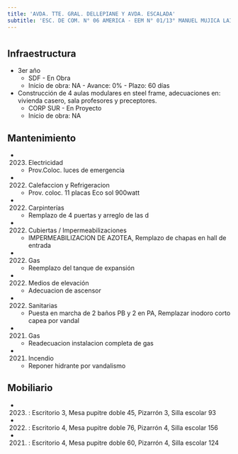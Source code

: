 ```yaml
---
title: 'AVDA. TTE. GRAL. DELLEPIANE Y AVDA. ESCALADA'
subtitle: 'ESC. DE COM. N° 06 AMERICA - EEM N° 01/13° MANUEL MUJICA LAINEZ - CAIYJ CLUB AMERICA'
---
```


#
## Infraestructura

* 3er año 
    + SDF - En Obra 
    + Inicio de obra: NA - Avance: 0% - Plazo: 60 días 


* Construcción de 4 aulas modulares en steel frame, adecuaciones en: vivienda casero, sala profesores y preceptores. 
    + CORP SUR - En Proyecto 
    + Inicio de obra: NA 






## Mantenimiento

*  (2023) Electricidad 
    + Prov.Coloc. luces de emergencia

*  (2022) Calefaccion y Refrigeracion 
    + Prov. coloc. 11 placas Eco sol 900watt

*  (2022) Carpinterías 
    + Remplazo de 4 puertas y arreglo de las d

*  (2022) Cubiertas / Impermeabilizaciones 
    + IMPERMEABILIZACION DE AZOTEA, Remplazo de chapas en hall de entrada

*  (2022) Gas 
    + Reemplazo del tanque de expansión

*  (2022) Medios de elevación 
    + Adecuacion de ascensor

*  (2022) Sanitarias 
    + Puesta en marcha de 2 baños PB y 2 en PA, Remplazar inodoro corto capea por vandal

*  (2021) Gas 
    + Readecuacion instalacion completa de gas

*  (2021) Incendio 
    + Reponer hidrante por vandalismo





## Mobiliario

*  (2023) : Escritorio 3, Mesa pupitre doble 45, Pizarrón 3, Silla escolar 93 

*  (2022) : Escritorio 4, Mesa pupitre doble 76, Pizarrón 4, Silla escolar 156 

*  (2021) : Escritorio 4, Mesa pupitre doble 60, Pizarrón 4, Silla escolar 124 



